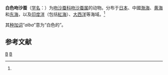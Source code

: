 {{Speciesbox
| image = Glycera_alba.jpg
| image_width = 250px
| genus = Glycera
| species = alba
| authority = (Muller, 1788)<ref name=id10479>{{cite web| url =http://www.bioinfo.cn/db05/BjdwSpecies.php?action=view&id=10479| title =白色吻沙蚕| work =《中国动物物种编目数据库》| publisher =中国科学院微生物研究所| author =中国科学院动物研究所| accessdate =2009-04-16| deadurl =yes| archiveurl =https://web.archive.org/web/20160305063547/http://www.bioinfo.cn/db05/BjdwSpecies.php?action=view&id=10479| archivedate =2016-03-05}}</ref>
}}

'''白色吻沙蚕'''（[[学名|学名]]：{{lang|la|''Glycera alba''}}）为[[吻沙蚕科|吻沙蚕科]][[吻沙蚕属|吻沙蚕属]]的动物。分布于[[日本|日本]]、中國[[渤海|渤海]]、[[黄海|黄海]]和[[东海|东海]]，以及[[印度洋|印度洋]]（包括[[紅海|紅海]]）、[[大西洋|大西洋]]等海域。<ref name=id10479/>

其[[种加词|种加词]]“''alba''”意为“白色的”。

== 参考文献 ==
{{reflist}}

{{Taxonbar|from=Q4351094}}

[[Category:吻沙蚕属|B]]
[[Category:_1788年描述的动物|B]]


{{环节动物小作品}}